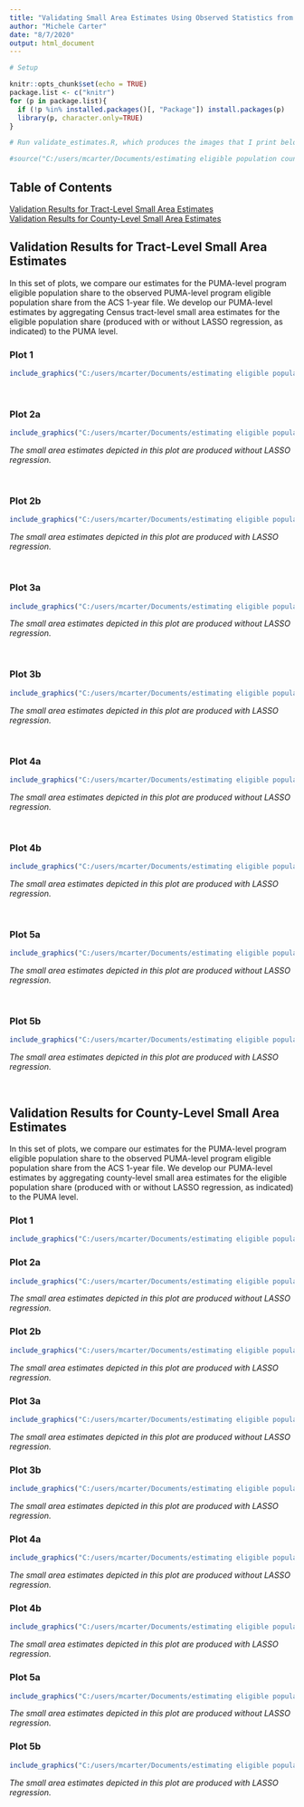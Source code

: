 ```yaml
---
title: "Validating Small Area Estimates Using Observed Statistics from the ACS 1-Year File"
author: "Michele Carter"
date: "8/7/2020"
output: html_document
---
```


```r

# Setup

knitr::opts_chunk$set(echo = TRUE)
package.list <- c("knitr")
for (p in package.list){
  if (!p %in% installed.packages()[, "Package"]) install.packages(p)
  library(p, character.only=TRUE)
}

# Run validate_estimates.R, which produces the images that I print below.

#source("C:/users/mcarter/Documents/estimating eligible population counts/validate_estimates.R")

```

## Table of Contents

[Validation Results for Tract-Level Small Area Estimates](#tract_results)   
[Validation Results for County-Level Small Area Estimates](#county_results)

## <a id="tract_results"></a>Validation Results for Tract-Level Small Area Estimates {.tabset}

In this set of plots, we compare our estimates for the PUMA-level program eligible population share to the observed PUMA-level program eligible population share from the ACS 1-year file. We develop our PUMA-level estimates by aggregating Census tract-level small area estimates for the eligible population share (produced with or without LASSO regression, as indicated) to the PUMA level.

### Plot 1

```r

include_graphics("C:/users/mcarter/Documents/estimating eligible population counts/output/barscatterplot_tract_puma.png")

```

<br>

### Plot 2a 

```r

include_graphics("C:/users/mcarter/Documents/estimating eligible population counts/output/kernelplot_diff_sae_tract_puma.png")

```

*The small area estimates depicted in this plot are produced without LASSO regression.*   

<br>

### Plot 2b 

```r

include_graphics("C:/users/mcarter/Documents/estimating eligible population counts/output/kernelplot_diff_sae_lasso_tract_puma.png")

```

*The small area estimates depicted in this plot are produced with LASSO regression.*   

<br>

### Plot 3a

```r

include_graphics("C:/users/mcarter/Documents/estimating eligible population counts/output/kernelplot_pct_diff_sae_tract_puma.png")

```

*The small area estimates depicted in this plot are produced without LASSO regression.*   

<br>

### Plot 3b 

```r

include_graphics("C:/users/mcarter/Documents/estimating eligible population counts/output/kernelplot_pct_diff_sae_lasso_tract_puma.png")

```

*The small area estimates depicted in this plot are produced with LASSO regression.*   

<br>

### Plot 4a

```r

include_graphics("C:/users/mcarter/Documents/estimating eligible population counts/output/scatterplot_sae_tract_puma.png")

```

*The small area estimates depicted in this plot are produced without LASSO regression.*   

<br>

### Plot 4b 

```r

include_graphics("C:/users/mcarter/Documents/estimating eligible population counts/output/scatterplot_sae_lasso_tract_puma.png")

```

*The small area estimates depicted in this plot are produced with LASSO regression.*   

<br>

### Plot 5a

```r

include_graphics("C:/users/mcarter/Documents/estimating eligible population counts/output/scatterstdplot_sae_tract_puma.png")

```

*The small area estimates depicted in this plot are produced without LASSO regression.*   

<br>

### Plot 5b 

```r

include_graphics("C:/users/mcarter/Documents/estimating eligible population counts/output/scatterstdplot_sae_tract_puma.png")

```

*The small area estimates depicted in this plot are produced with LASSO regression.*   

<br>

## <a id="county_results"></a>Validation Results for County-Level Small Area Estimates {.tabset}

In this set of plots, we compare our estimates for the PUMA-level program eligible population share to the observed PUMA-level program eligible population share from the ACS 1-year file. We develop our PUMA-level estimates by aggregating county-level small area estimates for the eligible population share (produced with or without LASSO regression, as indicated) to the PUMA level.

### Plot 1

```r

include_graphics("C:/users/mcarter/Documents/estimating eligible population counts/output/barscatterplot_county_puma.png")

```

### Plot 2a

```r

include_graphics("C:/users/mcarter/Documents/estimating eligible population counts/output/kernelplot_diff_sae_county_puma.png")

```

*The small area estimates depicted in this plot are produced without LASSO regression.*

### Plot 2b 

```r

include_graphics("C:/users/mcarter/Documents/estimating eligible population counts/output/kernelplot_diff_sae_lasso_county_puma.png")

```

*The small area estimates depicted in this plot are produced with LASSO regression.*

### Plot 3a

```r

include_graphics("C:/users/mcarter/Documents/estimating eligible population counts/output/kernelplot_pct_diff_sae_county_puma.png")

```

*The small area estimates depicted in this plot are produced without LASSO regression.*

### Plot 3b 


```r

include_graphics("C:/users/mcarter/Documents/estimating eligible population counts/output/kernelplot_pct_diff_sae_lasso_county_puma.png")

```

*The small area estimates depicted in this plot are produced with LASSO regression.*

### Plot 4a

```r

include_graphics("C:/users/mcarter/Documents/estimating eligible population counts/output/scatterplot_sae_county_puma.png")

```

*The small area estimates depicted in this plot are produced without LASSO regression.*

### Plot 4b 

```r

include_graphics("C:/users/mcarter/Documents/estimating eligible population counts/output/scatterplot_sae_lasso_county_puma.png")

```

*The small area estimates depicted in this plot are produced with LASSO regression.*

### Plot 5a

```r

include_graphics("C:/users/mcarter/Documents/estimating eligible population counts/output/scatterstdplot_sae_county_puma.png")

```

*The small area estimates depicted in this plot are produced without LASSO regression.*

### Plot 5b 

```r

include_graphics("C:/users/mcarter/Documents/estimating eligible population counts/output/scatterstdplot_sae_county_puma.png")

```

*The small area estimates depicted in this plot are produced with LASSO regression.*
